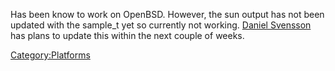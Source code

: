 Has been know to work on OpenBSD. However, the sun output has not been updated with the sample_t yet so currently not working. [[Daniel Svensson]] has plans to update this within the next couple of weeks.

[[Category:Platforms]]